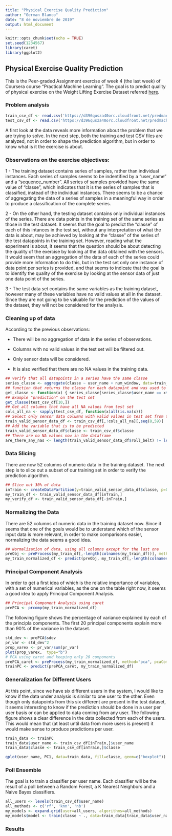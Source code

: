 ---
title: "Physical Exercise Quality Prediction"
author: "German Blanco"
date: "8 de noviembre de 2019"
output: html_document
---

```{r setup, include=FALSE}
knitr::opts_chunk$set(echo = TRUE)
set.seed(1234567)
library(caret)
library(ggplot2)
```

## Physical Exercise Quality Prediction

This is the Peer-graded Assignment exercise of week 4 (the last week) of Coursera course "Practical Machine Learning". The goal is to predict quality of physical exercise on the Weight Lifting Exercise Dataset referred [here](http://web.archive.org/web/20161224072740/http:/groupware.les.inf.puc-rio.br/har).

### Problem analysis

```{r load_train_csv}
train_csv_df <- read.csv('https://d396qusza40orc.cloudfront.net/predmachlearn/pml-training.csv')
test_csv_df <- read.csv('https://d396qusza40orc.cloudfront.net/predmachlearn/pml-testing.csv')
```

A first look at the data reveals more information about the problem that we are trying to solve. In the next step, both the training and test CSV files are analyzed, not in order to shape the prediction algorithm, but in order to know what is it the exercise is about.

### Observations on the exercise objectives:

1 - The training dataset contains series of samples, rather than individual instances. Each series of samples seems to be indentified by a "user_name" and a "sequence_number". All series of samples provided have the same value of "classe", which indicates that it is the series of samples that is classified, instead of the individual instances. There seems to be a chance of aggregating the data of a series of samples in a meaningful way in order to produce a classification of the complete series.

2 - On the other hand, the testing dataset contains only individual instances of the series. There are data points in the training set of the same series as those in the test dataset. It seems that the goal to predict the "classe" of each of this intances in the test set, without any interpretation of what the data is about, may be achieved by looking at the "classe" of the series of the test datapoints in the training set. However, reading what the experiment is about, it seems that the question should be about detecting the quality of the exercise by looking at the data obtained with the sensors. It would seem that an aggregation of the data of each of the series could provide more information to do this, but in the test set only one instance of data point per series is provided, and that seems to indicate that the goal is to identify the quality of the exercise by looking at the sensor data of just one data point of the series.

3 - The test data set contains the same variables as the training dataset, however many of these variables have no valid values at all in the dataset. Since they are not going to be valuable for the prediction of the values of the dataset, they will not be considered for the analysis.

### Cleaning up of data

According to the previous observations:

- There will be no aggregation of data in the series of observations.

- Columns with no valid values in the test set will be filtered out.

- Only sensor data will be considered.

- It is also verified that there are no NA values in the training data.

```{r clean_up_data}
## Verify that all datapoints in a series have the same classe
series_classe <- aggregate(classe ~ user_name + num_window, data=train_csv_df, FUN=function(x) { paste(unique(x)) })
## function that returns the classe for each datapoint and was used to obtain the answers to the quize with 100% accuracy
get_classe <- function(x) { series_classe[series_classe$user_name == x$user_name & series_classe$num_window == x$num_window,] }
## Example "prediction" on the test set
get_classe(test_csv_df[10,])
## Get all columns that have all NA values from test set
cols_all_na <- sapply(test_csv_df, function(x)all(is.na(x)))
## Select only sensor data columns with valid values in test set from training set
train_valid_sensor_data_df <- train_csv_df[,!cols_all_na][,seq(8,59)]
## Add the variable that is to be predicted
train_valid_sensor_data_df$classe <- train_csv_df$classe
## There are no NA values now in the dataframe
are_there_any_nas <- length(train_valid_sensor_data_df$roll_belt) != length(complete.cases(train_valid_sensor_data_df))

```

### Data Slicing

There are now 52 columns of numeric data in the training dataset. The next step is to slice out a subset of our training set in order to verify the prediction algorithm.


```{r slice_out_verify}
## Slice out 30% of data
inTrain <- createDataPartition(y=train_valid_sensor_data_df$classe, p=0.7, list=FALSE)
my_train_df <- train_valid_sensor_data_df[inTrain,]
my_verify_df <- train_valid_sensor_data_df[-inTrain,]
```

### Normalizing the Data

There are 52 columns of numeric data in the training dataset now. Since it seems that one of the goals would be to understand which of the sensor input data is more relevant, in order to make comparisons easier, normalizing the data seems a good idea.

```{r normalize_data}
## Normalization of data, using all columns except for the last one
preObj <- preProcess(my_train_df[,-length(colnames(my_train_df))], method=c("center", "scale"))
my_train_normalized_df <- predict(preObj, my_train_df[,-length(colnames(my_train_df))])
```

### Principal Component Analysis

In order to get a first idea of which is the relative importance of variables, with a set of numerical variables, as the one on the table right now, it seems a good idea to apply Principal Component Analysis.

```{r principal_component_analysis}
## Principal Component Analysis using caret
prePCA <- prcomp(my_train_normalized_df)
```

The following figure shows the percentage of variance explained by each of the principla components. The first 20 principal components explain more than 90% of the variance in the dataset.

```{r variance_explained}
std_dev <- prePCA$sdev
pr_var <- std_dev^2
prop_varex <- pr_var/sum(pr_var)
plot(prop_varex,  type="b")
# PCA using caret and keeping only 20 components
prePCA_caret <- preProcess(my_train_normalized_df, method="pca", pcaComp=20)
trainPC <- predict(prePCA_caret, my_train_normalized_df)
```

### Generalization for Different Users

At this point, since we have six different users in the system, I would like to know if the data under analysis is similar to one user to the other. Even though only datapoints from this six different are present in the test dataset, it seems interesting to know if the prediction should be done in a user per user basis or can be applied to data coming from any user. The following figure shows a clear difference in the data collected from each of the users. This would mean that (at least until data from more users is present) it would make sense to produce predictions per user.

```{r relationship_with_user_name}
train_data <- trainPC
train_data$user_name <- train_csv_df[inTrain,]$user_name
train_data$classe <- train_csv_df[inTrain,]$classe
```

```{r plot_1, echo=FALSE}
qplot(user_name, PC1, data=train_data, fill=classe, geom=c("boxplot"))

```

### Poll Ensemble

The goal is to train a classifier per user name. Each classifier will be the result of a poll between a Random Forest, a K Nearest Neighbors and a Naive Bayes classifiers.

```{r poll_ensemble}
all_users <- levels(train_csv_df$user_name)
all_methods <- c('rf', 'knn', 'nb')
my_models <- expand.grid(user=all_users, algorithms=all_methods)
my_models$model <- train(classe ~ ., data=train_data[train_data$user_name == my_models$user,-21], method=my_models$method)

```

### Results

```{r estimated_accuracy}

```
